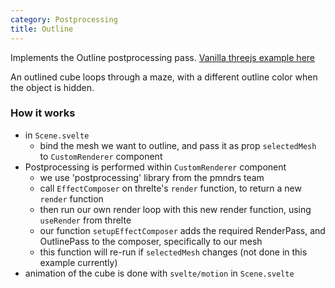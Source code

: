 ```yaml
---
category: Postprocessing
title: Outline
---
```


Implements the Outline postprocessing pass. [Vanilla threejs example here](https://threejs.org/examples/?q=outline#webgl_postprocessing_outline)

An outlined cube loops through a maze, with a different outline color when the object is hidden.

<Example path="postprocessing/outline" />

### How it works

- in `Scene.svelte`
  - bind the mesh we want to outline, and pass it as prop `selectedMesh` to `CustomRenderer` component
- Postprocessing is performed within `CustomRenderer` component
  - we use 'postprocessing' library from the pmndrs team
  - call `EffectComposer` on threlte's `render` function, to return a new `render` function
  - then run our own render loop with this new render function, using `useRender` from threlte
  - our function `setupEffectComposer` adds the required RenderPass, and OutlinePass to the composer, specifically to our mesh
  - this function will re-run if `selectedMesh` changes (not done in this example currently)
- animation of the cube is done with `svelte/motion` in `Scene.svelte`
